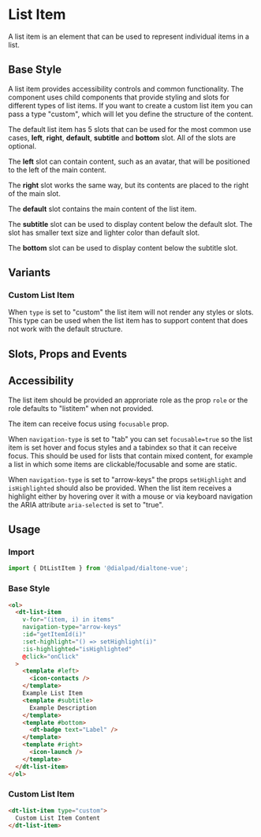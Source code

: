 
# List Item

<Subtitle>
  A list item is an element that can be used to represent individual items in a list.
</Subtitle>

## Base Style

A list item provides accessibility controls and common functionality. The component uses child
components that provide styling and slots for different types of list items. If you want to create
a custom list item you can pass a type "custom", which will let you define the structure of the content.

The default list item has 5 slots that can be used for the most common use cases,
**left**, **right**, **default**, **subtitle** and **bottom** slot. All of the slots are optional.

The **left** slot can contain content, such as an avatar, that will be positioned to the left
of the main content.

The **right** slot works the same way, but its contents are placed to the right of the main slot.

The **default** slot contains the main content of the list item.

The **subtitle** slot can be used to display content below the default slot. The slot has smaller
text size and lighter color than default slot.

The **bottom** slot can be used to display content below the subtitle slot.

<Canvas>
  <Story id="components-list-item--default" />
</Canvas>

## Variants

### Custom List Item

When `type` is set to "custom" the list item will not render any styles or slots. This type can be
used when the list item has to support content that does not work with the default structure.

<Canvas>
  <Story id="components-list-item--custom" />
</Canvas>

## Slots, Props and Events

<ArgsTable story={PRIMARY_STORY} />

## Accessibility

The list item should be provided an approriate role as the prop `role` or the role defaults to "listitem"
when not provided.

The item can receive focus using `focusable` prop.

When `navigation-type` is set to "tab" you can set `focusable=true` so the list item is set hover and focus styles and
a tabindex so that it can receive focus. This should be used for lists that contain mixed content, for example a list
in which some items are clickable/focusable and some are static.

When `navigation-type` is set to "arrow-keys" the props `setHighlight` and `isHighlighted` should
also be provided. When the list item receives a highlight either by hovering over it with a
mouse or via keyboard navigation the ARIA attribute `aria-selected` is set to "true".

## Usage

### Import

```js
import { DtListItem } from '@dialpad/dialtone-vue';
```

### Base Style

```html
<ol>
  <dt-list-item
    v-for="(item, i) in items"
    navigation-type="arrow-keys"
    :id="getItemId(i)"
    :set-highlight="() => setHighlight(i)"
    :is-highlighted="isHighlighted"
    @click="onClick"
  >
    <template #left>
      <icon-contacts />
    </template>
    Example List Item
    <template #subtitle>
      Example Description
    </template>
    <template #bottom>
      <dt-badge text="Label" />
    </template>
    <template #right>
      <icon-launch />
    </template>
  </dt-list-item>
</ol>
```

### Custom List Item

```html
<dt-list-item type="custom">
  Custom List Item Content
</dt-list-item>
```
